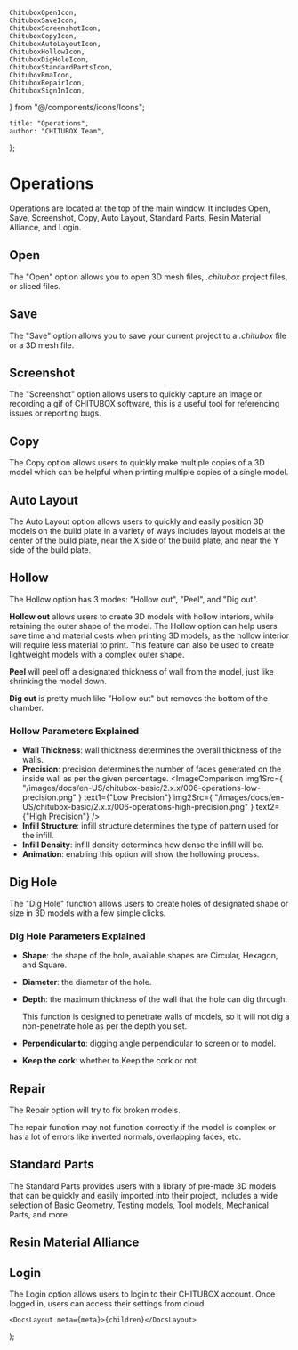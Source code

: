	ChituboxOpenIcon,
	ChituboxSaveIcon,
	ChituboxScreenshotIcon,
	ChituboxCopyIcon,
	ChituboxAutoLayoutIcon,
	ChituboxHollowIcon,
	ChituboxDigHoleIcon,
	ChituboxStandardPartsIcon,
	ChituboxRmaIcon,
	ChituboxRepairIcon,
	ChituboxSignInIcon,
} from "@/components/icons/Icons";

	title: "Operations",
	author: "CHITUBOX Team",
};

# Operations

Operations are located at the top of the main window. It includes Open, Save, Screenshot, Copy, Auto Layout, Standard Parts, Resin Material Alliance, and Login.

## Open

<ChituboxOpenIcon /> The "Open" option allows you to open 3D mesh files,
_.chitubox_ project files, or sliced files.

## Save

<ChituboxSaveIcon /> The "Save" option allows you to save your current project
to a _.chitubox_ file or a 3D mesh file.

## Screenshot

<ChituboxScreenshotIcon /> The "Screenshot" option allows users to quickly
capture an image or recording a gif of CHITUBOX software, this is a useful tool
for referencing issues or reporting bugs.

<ImageContainer>
	<AntdImage
		src={
			"/images/docs/en-US/chitubox-basic/2.x.x/006-operations-screenshot.png"
		}
	/>
</ImageContainer>

## Copy

<ChituboxCopyIcon /> The Copy option allows users to quickly make multiple
copies of a 3D model which can be helpful when printing multiple copies of a
single model.

<ImageContainer>
	<AntdImage
		src={"/images/docs/en-US/chitubox-basic/2.x.x/006-operations-copy.png"}
	/>
</ImageContainer>

## Auto Layout

<ChituboxAutoLayoutIcon /> The Auto Layout option allows users to quickly and
easily position 3D models on the build plate in a variety of ways includes
layout models at the center of the build plate, near the X side of the build
plate, and near the Y side of the build plate.

<ImageContainer>
	<AntdImage
		src={
			"/images/docs/en-US/chitubox-basic/2.x.x/006-operations-autolayout.png"
		}
	/>
</ImageContainer>

## Hollow

<ChituboxHollowIcon /> The Hollow option has 3 modes: "Hollow out", "Peel", and
"Dig out".

**Hollow out** allows users to create 3D models with hollow interiors, while retaining the outer shape of the model. The Hollow option can help users save time and material costs when printing 3D models, as the hollow interior will require less material to print. This feature can also be used to create lightweight models with a complex outer shape.

**Peel** will peel off a designated thickness of wall from the model, just like shrinking the model down.

**Dig out** is pretty much like "Hollow out" but removes the bottom of the chamber.

<ImageContainer>
	<AntdImage
		src={
			"/images/docs/en-US/chitubox-basic/2.x.x/006-operations-hollow.png"
		}
	/>
</ImageContainer>

### Hollow Parameters Explained

-   **Wall Thickness**: wall thickness determines the overall thickness of the walls.
-   **Precision**: precision determines the number of faces generated on the inside wall as per the given percentage.
    <ImageContainer>
    	<ImageComparison
    		img1Src={
    			"/images/docs/en-US/chitubox-basic/2.x.x/006-operations-low-precision.png"
    		}
    		text1={"Low Precision"}
    		img2Src={
    			"/images/docs/en-US/chitubox-basic/2.x.x/006-operations-high-precision.png"
    		}
    		text2={"High Precision"}
    	/>
    </ImageContainer>
-   **Infill Structure**: infill structure determines the type of pattern used for the infill.
-   **Infill Density**: infill density determines how dense the infill will be.
-   **Animation**: enabling this option will show the hollowing process.

## Dig Hole

<ChituboxDigHoleIcon /> The "Dig Hole" function allows users to create holes of
designated shape or size in 3D models with a few simple clicks.

<ImageContainer>
	<AntdImage
		src={
			"/images/docs/en-US/chitubox-basic/2.x.x/006-operations-dig-hole.png"
		}
	/>
</ImageContainer>

### Dig Hole Parameters Explained

-   **Shape**: the shape of the hole, available shapes are Circular, Hexagon, and Square.
-   **Diameter**: the diameter of the hole.
-   **Depth**: the maximum thickness of the wall that the hole can dig through.

    <Admonition type="note">
    	This function is designed to penetrate walls of models, so it will not
    	dig a non-penetrate hole as per the depth you set.
    </Admonition>

-   **Perpendicular to**: digging angle perpendicular to screen or to model.
-   **Keep the cork**: whether to Keep the cork or not.

## Repair

<ChituboxRepairIcon /> The Repair option will try to fix broken models.

<Admonition type="warning">
	The repair function may not function correctly if the model is complex or
	has a lot of errors like inverted normals, overlapping faces, etc.
</Admonition>

## Standard Parts

<ChituboxStandardPartsIcon /> The Standard Parts provides users with a library
of pre-made 3D models that can be quickly and easily imported into their
project, includes a wide selection of Basic Geometry, Testing models, Tool
models, Mechanical Parts, and more.

<ImageContainer>
	<AntdImage
		src={
			"/images/docs/en-US/chitubox-basic/2.x.x/006-operations-standard-parts.png"
		}
	/>
</ImageContainer>

## Resin Material Alliance

<ChituboxRmaIcon />

## Login

<ChituboxSignInIcon /> The Login option allows users to login to their CHITUBOX
account. Once logged in, users can access their settings from cloud.

	<DocsLayout meta={meta}>{children}</DocsLayout>
);
